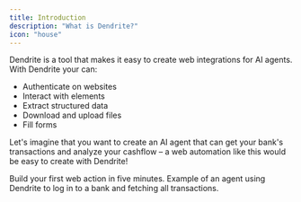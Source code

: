 ```yaml
---
title: Introduction
description: "What is Dendrite?"
icon: "house"
---
```



<BetaNote />

Dendrite is a tool that makes it easy to create web integrations for AI agents. With Dendrite your can:

* Authenticate on websites
* Interact with elements
* Extract structured data
* Download and upload files
* Fill forms

Let's imagine that you want to create an AI agent that can get your bank's transactions and analyze your cashflow – a web automation like this would be easy to create with Dendrite!

<CardGroup>
  <Card title="Quickstart" icon="book" href="/getting-started">
    Build your first web action in five minutes.
  </Card>
  <Card
    title="Banking Agent Example"
    icon="building-columns"
    href="examples/banking-agent"
  >
    Example of an agent using Dendrite to log in to a bank and fetching all transactions.
  </Card>
</CardGroup>